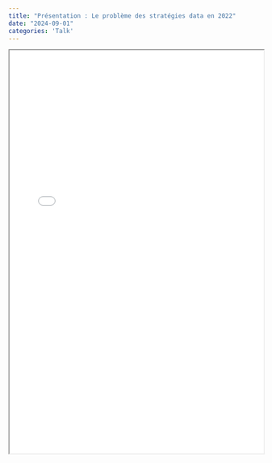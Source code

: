---
title: "Présentation : Le problème des stratégies data en 2022"
date: "2024-09-01"
categories: 'Talk'
---

```{=html}
<iframe width="100%" height="800" src="post_58.pdf" title="Talk - Stratégie data"></iframe>
```
